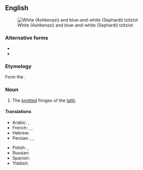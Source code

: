 ==English==
{{wikipedia}}
[[Image:Tzitzith.jpg|thumb|right|White (Ashkenazi) and blue-and-white (Sephardi) tzitziot]]

===Alternative forms===
* {{alter|en|tsitsith}}
* {{alter|en|zizit}}

===Etymology===
Form the {{uder|en|he|צִיצִית}}.

===Noun===
{{en-noun|tzitziot|tzitzis|tzitzith}}

# The [[knot]]ted fringes of the [[tallit]].

====Translations====
{{trans-top|knots on a tallit}}
* Arabic: {{t|ar|صِيصِيَة}}, {{t|ar|ضِيضِيَة}} {{t|ar| تِزِيتِزِيت}}
* French: {{t+|fr|tsitsit}}, {{t|fr|tzitzis}}, {{t|fr|tsitsis}}
* Hebrew: {{t+|he|ציצית}}
* Persian: {{t|fa|صیصیت|tr=ṣiṣiyet}}, {{t|fa|ضیضیت|tr=ziziyet}}, {{t|fa|تزیزیت|tr=tezitezit}}
{{trans-mid}}
* Polish: {{t|pl|cicit}}, {{t|pl|cyces}}
* Russian: {{t+|ru|ци́цит}}
* Spanish: {{t|es|tzitzit}}
* Yiddish: {{t|yi|ציצית|tr=tsitsis}}
{{trans-bottom}}

{{topics|en|Judaism}}